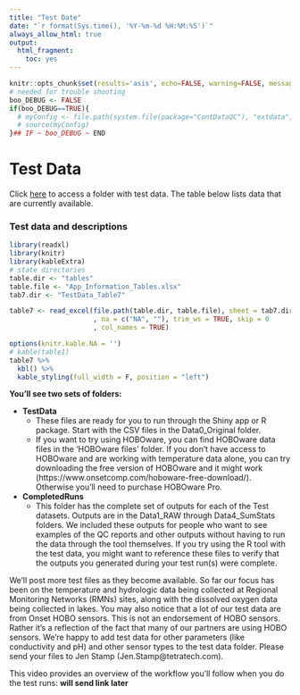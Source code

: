 ```yaml
---
title: "Test Date"
date: "`r format(Sys.time(), '%Y-%m-%d %H:%M:%S')`"
always_allow_html: true
output:
  html_fragment:
    toc: yes
---
```


```r
knitr::opts_chunk$set(results='asis', echo=FALSE, warning=FALSE, message = FALSE)
# needed for trouble shooting
boo_DEBUG <- FALSE
if(boo_DEBUG==TRUE){
  # myConfig <- file.path(system.file(package="ContDataQC"), "extdata", "config.ORIG.R")
  # source(myConfig)
}## IF ~ boo_DEBUG ~ END
```

# Test Data

Click [here](https://github.com/Blocktt/ShinyAppDocuments/tree/main/ContDataQC/TestData_Files) to access a folder with test data. The table below lists data that are currently available.

### Test data and descriptions
```r
library(readxl)
library(knitr)
library(kableExtra)
# state directories
table.dir <- "tables"
table.file <- "App_Information_Tables.xlsx"
tab7.dir <- "TestData_Table7"

table7 <- read_excel(file.path(table.dir, table.file), sheet = tab7.dir
                     , na = c("NA", ""), trim_ws = TRUE, skip = 0
                     , col_names = TRUE)  

options(knitr.kable.NA = '')
# kable(table1)
table7 %>% 
  kbl() %>% 
  kable_styling(full_width = F, position = "left")
```

**You’ll see two sets of folders:** 

* **TestData** 
  + These files are ready for you to run through the Shiny app or R package. Start with the CSV files in the Data0_Original folder.
  + If you want to try using HOBOware, you can find HOBOware data files in the ‘HOBOware files’ folder. If you don’t have access to HOBOware and are working with temperature data alone, you can try downloading the free version of HOBOware and it might work (https://www.onsetcomp.com/hoboware-free-download/). Otherwise you’ll need to purchase HOBOware Pro. 
* **CompletedRuns**
  + This folder has the complete set of outputs for each of the Test datasets. Outputs are in the Data1_RAW through Data4_SumStats folders. We included these outputs for people who want to see examples of the QC reports and other outputs without having to run the data through the tool themselves. If you try using the R tool with the test data, you might want to reference these files to verify that the outputs you generated during your test run(s) were complete.

We’ll post more test files as they become available. So far our focus has been on the temperature and hydrologic data being collected at Regional Monitoring Networks (RMNs) sites, along with the dissolved oxygen data being collected in lakes. You may also notice that a lot of our test data are from Onset HOBO sensors. This is not an endorsement of HOBO sensors. Rather it’s a reflection of the fact that many of our partners are using HOBO sensors. We’re happy to add test data for other parameters (like conductivity and pH) and other sensor types to the test data folder. Please send your files to Jen Stamp (Jen.Stamp@tetratech.com).

This video provides an overview of the workflow you’ll follow when you do the test runs: **will send link later**

